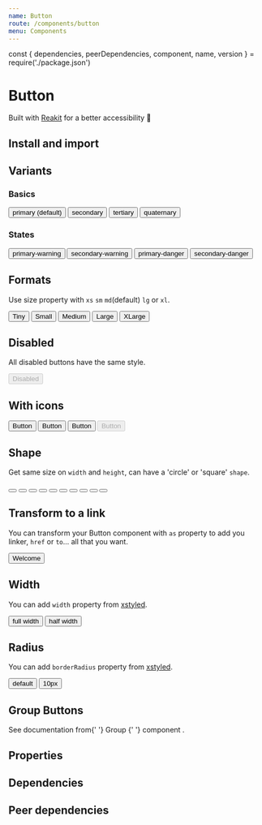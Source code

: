 ```yaml
---
name: Button
route: /components/button
menu: Components
---
```


const { dependencies, peerDependencies, component, name, version } = require('./package.json')

# Button

<TagVersion version={version} name={name} />

Built with [Reakit](https://reakit.io/docs/button/) for a better accessibility 🥰

## Install and import

<Usage component={component} name={name} peerDependencies={peerDependencies} />

## Variants

### Basics

<Playground>
  <Button>primary (default)</Button>
  <Button variant="secondary">secondary</Button>
  <Button variant="tertiary">tertiary</Button>
  <Button variant="quaternary">quaternary</Button>
</Playground>

### States

<Playground>
  <Button variant="primary-warning">primary-warning</Button>
  <Button variant="secondary-warning">secondary-warning</Button>
  <Button variant="primary-danger">primary-danger</Button>
  <Button variant="secondary-danger">secondary-danger</Button>
</Playground>

## Formats

Use size property with `xs` `sm` `md`(default) `lg` or `xl`.

<Playground>
  <Button size="xs">Tiny</Button>
  <Button size="sm">Small</Button>
  <Button>Medium</Button>
  <Button size="lg">Large</Button>
  <Button size="xl">XLarge</Button>
</Playground>

## Disabled

All disabled buttons have the same style.

<Playground>
  <Button variant="primary-danger" disabled>
    Disabled
  </Button>
</Playground>

## With icons

<Playground>
  <Button>
    <EarthIcon />
    <span>Button</span>
  </Button>
  <Button variant="secondary">
    <EarthIcon />
    <span>Button</span>
  </Button>
  <Button variant="tertiary">
    <EarthIcon />
    <span>Button</span>
  </Button>
  <Button disabled>
    <EarthIcon />
    <span>Button</span>
  </Button>
</Playground>

## Shape

Get same size on `width` and `height`, can have a 'circle' or 'square' `shape`.

<Playground>
  <Button shape="square" size="xs">
    <EarthIcon size="xs" />
  </Button>
  <Button shape="circle" size="xs">
    <EarthIcon size="xs" />
  </Button>
  <Button shape="square" size="sm">
    <EarthIcon size="sm" />
  </Button>
  <Button shape="circle" size="sm">
    <EarthIcon size="sm" />
  </Button>
  <Button shape="square">
    <EarthIcon />
  </Button>
  <Button shape="circle">
    <EarthIcon />
  </Button>
  <Button shape="square" size="lg">
    <EarthIcon size="lg" />
  </Button>
  <Button shape="circle" size="lg">
    <EarthIcon size="lg" />
  </Button>
  <Button shape="square" size="xl">
    <EarthIcon size="xl" />
  </Button>
  <Button shape="circle" size="xl">
    <EarthIcon size="xl" />
  </Button>
</Playground>

## Transform to a link

You can transform your Button component with `as` property to add you linker, `href` or `to`... all that you want.

<Playground>
  <Button as="a" href="http://www.welcometothejungle.co" target="_blank" rel="noopener nofollow">
    <SunIcon />
    <span>Welcome</span>
  </Button>
</Playground>

## Width

You can add `width` property from [xstyled](https://xstyled.dev/docs/style-props/).

<Playground>
  <Button width={1}>full width</Button>
  <Button width={1 / 2}>half width</Button>
</Playground>

## Radius

You can add `borderRadius` property from [xstyled](https://xstyled.dev/docs/style-props/).

<Playground>
  <Button>default</Button>
  <Button borderRadius="10px">10px</Button>
</Playground>

## Group Buttons

<div>
  See documentation from{' '}
  <Link as={LinkDocz} to="/components/group">
    Group
  </Link>{' '}
  component .
</div>

## Properties

<Props of={Button} />

## Dependencies

<Dependencies dependencies={dependencies} />

## Peer dependencies

<Dependencies dependencies={peerDependencies} />
